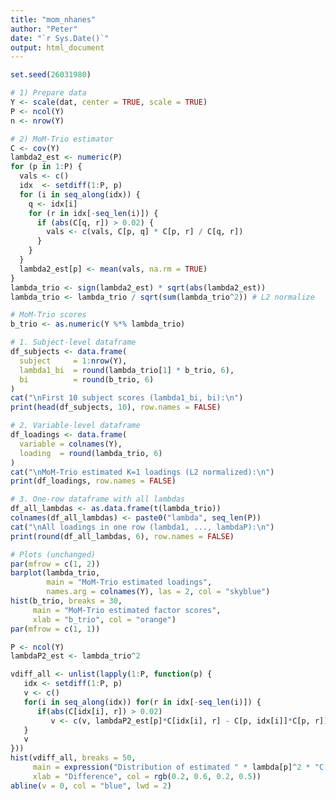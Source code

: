 ```yaml
---
title: "mom_nhanes"
author: "Peter"
date: "`r Sys.Date()`"
output: html_document
---
```



```r
set.seed(26031980)

# 1) Prepare data
Y <- scale(dat, center = TRUE, scale = TRUE)
P <- ncol(Y)
n <- nrow(Y)

# 2) MoM-Trio estimator
C <- cov(Y)
lambda2_est <- numeric(P)
for (p in 1:P) {
  vals <- c()
  idx  <- setdiff(1:P, p)
  for (i in seq_along(idx)) {
    q <- idx[i]
    for (r in idx[-seq_len(i)]) {
      if (abs(C[q, r]) > 0.02) {
        vals <- c(vals, C[p, q] * C[p, r] / C[q, r])
      }
    }
  }
  lambda2_est[p] <- mean(vals, na.rm = TRUE)
}
lambda_trio <- sign(lambda2_est) * sqrt(abs(lambda2_est))
lambda_trio <- lambda_trio / sqrt(sum(lambda_trio^2)) # L2 normalize

# MoM-Trio scores
b_trio <- as.numeric(Y %*% lambda_trio)

# 1. Subject-level dataframe
df_subjects <- data.frame(
  subject     = 1:nrow(Y),
  lambda1_bi  = round(lambda_trio[1] * b_trio, 6),
  bi          = round(b_trio, 6)
)
cat("\nFirst 10 subject scores (lambda1_bi, bi):\n")
print(head(df_subjects, 10), row.names = FALSE)

# 2. Variable-level dataframe
df_loadings <- data.frame(
  variable = colnames(Y),
  loading  = round(lambda_trio, 6)
)
cat("\nMoM-Trio estimated K=1 loadings (L2 normalized):\n")
print(df_loadings, row.names = FALSE)

# 3. One-row dataframe with all lambdas
df_all_lambdas <- as.data.frame(t(lambda_trio))
colnames(df_all_lambdas) <- paste0("lambda", seq_len(P))
cat("\nAll loadings in one row (lambda1, ..., lambdaP):\n")
print(round(df_all_lambdas, 6), row.names = FALSE)

# Plots (unchanged)
par(mfrow = c(1, 2))
barplot(lambda_trio, 
        main = "MoM-Trio estimated loadings",
        names.arg = colnames(Y), las = 2, col = "skyblue")
hist(b_trio, breaks = 30, 
     main = "MoM-Trio estimated factor scores",
     xlab = "b_trio", col = "orange")
par(mfrow = c(1, 1))

```


```r

P <- ncol(Y)
lambdaP2_est <- lambda_trio^2

vdiff_all <- unlist(lapply(1:P, function(p) {
   idx <- setdiff(1:P, p)
   v <- c()
   for(i in seq_along(idx)) for(r in idx[-seq_len(i)]) {
      if(abs(C[idx[i], r]) > 0.02)
         v <- c(v, lambdaP2_est[p]*C[idx[i], r] - C[p, idx[i]]*C[p, r])
   }
   v
}))
hist(vdiff_all, breaks = 50,
     main = expression("Distribution of estimated " * lambda[p]^2 * "C[q,r] - C[p,q]C[p,r]"),
     xlab = "Difference", col = rgb(0.2, 0.6, 0.2, 0.5))
abline(v = 0, col = "blue", lwd = 2)

```

